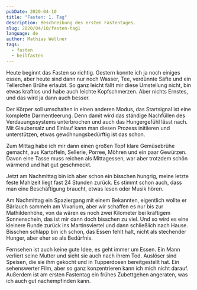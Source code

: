 ```yaml
---
pubDate: 2020-04-10
title: "Fasten: 1. Tag"
description: Beschreibung des ersten Fastentages.
slug: 2020/04/10/fasten-tag1
language: de
author: Mathias Wellner
tags:
  - fasten
  - heilfasten
---
```


Heute beginnt das Fasten so richtig. Gestern konnte ich ja noch einiges essen, aber heute sind dann nur noch Wasser, Tee, verdünnte Säfte und ein Tellerchen Brühe erlaubt. So ganz leicht fällt mir diese Umstellung nicht, bin etwas kraftlos und habe auch leichte Kopfschmerzen. Aber nichts Ernstes, und das wird ja dann auch besser.

Der Körper soll umschalten in einen anderen Modus, das Startsignal ist eine komplette Darmentleerung. Denn damit wird das ständige Nachfüllen des Verdauungssystems unterbrochen und auch das Hungergefühl lässt nach. Mit Glaubersalz und Einlauf kann man diesen Prozess initiieren und unterstützen, etwas gewöhnungsbedürftig ist das schon.

Zum Mittag habe ich mir dann einen großen Topf klare Gemüsebrühe gemacht, aus Kartoffeln, Sellerie, Porree, Möhren und ein paar Gewürzen. Davon eine Tasse muss reichen als Mittagessen, war aber trotzdem schön wärmend und hat gut geschmeckt.

Jetzt am Nachmittag bin ich aber schon ein bisschen hungrig, meine letzte feste Mahlzeit liegt fast 24 Stunden zurück. Es stimmt schon auch, dass man eine Beschäftigung braucht, etwas lesen oder Musik hören.

Am Nachmittag ein Spaziergang mit einem Bekannten, eigentlich wollte er Bärlauch sammeln am Vivarium, aber wir schaffen es nur bis zur Mathildenhöhe, von da wären es noch zwei Kilometer bei kräftigem Sonnenschein, das ist mir dann doch bisschen zu viel. Und so wird es eine kleinere Runde zurück ins Martinsviertel und dann schließlich nach Hause. Bisschen schlapp bin ich schon, das Essen fehlt halt, nicht als stechender Hunger, aber eher so als Bedürfnis.

Fernsehen ist auch keine gute Idee, es geht immer um Essen. Ein Mann verliert seine Mutter und sieht sie auch nach ihrem Tod. Auslöser sind Speisen, die sie ihm gekocht und in Tupperdosen bereitgestellt hat. Ein sehenswerter Film, aber so ganz konzentrieren kann ich mich nicht darauf. Außerdem ist am ersten Fastentag ein frühes Zubettgehen angeraten, was ich auch gut nachempfinden kann.
